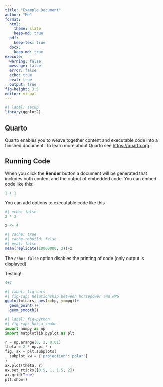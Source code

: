 ```yaml
---
title: "Example Document"
author: "Me"
format:
  html:
    theme: slate
    keep-md: true
  pdf:
    keep-tex: true
  docx:
    keep-md: true
execute: 
  warning: false
  message: false
  error: false
  echo: true
  eval: true
  output: true
fig-height: 3.5
editor: visual
---
```


```r
#| label: setup
library(ggplot2)
```

## Quarto

Quarto enables you to weave together content and executable code into a finished document. To learn more about Quarto see <https://quarto.org>.

## Running Code

When you click the **Render** button a document will be generated that includes both content and the output of embedded code. You can embed code like this:

```r
1 + 1
```

You can add options to executable code like this

```r
#| echo: false
2 * 2
```

```r
x <- 4
```

```r
#| cache: true
#| cache-rebuild: false
#| eval: false
mean(replicate(10000000, 2))+x
```

The `echo: false` option disables the printing of code (only output is displayed).

Testing!

```r
4+7
```

```r
#| label: fig-cars
#| fig-cap: Relationship between horsepower and MPG
ggplot(mtcars, aes(x=hp, y=mpg))+
  geom_point()+
  geom_smooth()
```

```python
#| label: fig-python
#| fig-cap: Not a snake
import numpy as np
import matplotlib.pyplot as plt

r = np.arange(0, 2, 0.01)
theta = 2 * np.pi * r
fig, ax = plt.subplots(
  subplot_kw = {'projection':'polar'} 
)
ax.plot(theta, r)
ax.set_rticks([0.5, 1, 1.5, 2])
ax.grid(True)
plt.show()
```
